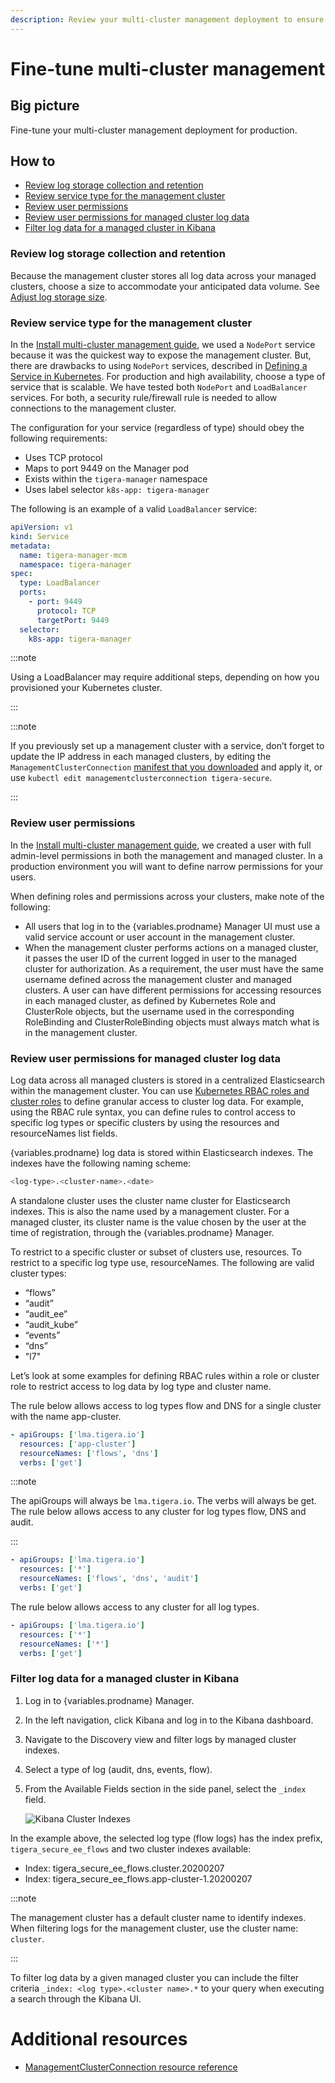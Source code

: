 ```yaml
---
description: Review your multi-cluster management deployment to ensure it is ready for production.
---
```



# Fine-tune multi-cluster management

## Big picture

Fine-tune your multi-cluster management deployment for production.

## How to

- [Review log storage collection and retention](#review-log-storage-collection-and-retention)
- [Review service type for the management cluster](#review-service-type-for-the-management-cluster)
- [Review user permissions](#review-user-permissions)
- [Review user permissions for managed cluster log data](#review-user-permissions-for-managed-cluster-log-data)
- [Filter log data for a managed cluster in Kibana](#filter-log-data-for-a-managed-cluster-in-kibana)

### Review log storage collection and retention

Because the management cluster stores all log data across your managed clusters, choose a size to accommodate your anticipated data volume. See [Adjust log storage size](../operations/logstorage/adjust-log-storage-size.mdx).

### Review service type for the management cluster

In the [Install multi-cluster management guide](./set-up-multi-cluster-management/standard-install/create-a-management-cluster.mdx), we used a `NodePort` service because it was the quickest way to expose the management cluster. But, there are drawbacks to using `NodePort` services, described in [Defining a Service in Kubernetes](https://kubernetes.io/docs/concepts/services-networking/service/#defining-a-service). For production and high availability, choose a type of service that is scalable. We have tested both `NodePort` and `LoadBalancer` services. For both, a security rule/firewall rule is needed to allow connections to the management cluster.

The configuration for your service (regardless of type) should obey the following requirements:

- Uses TCP protocol
- Maps to port 9449 on the Manager pod
- Exists within the `tigera-manager` namespace
- Uses label selector `k8s-app: tigera-manager`

The following is an example of a valid `LoadBalancer` service:

```yaml
apiVersion: v1
kind: Service
metadata:
  name: tigera-manager-mcm
  namespace: tigera-manager
spec:
  type: LoadBalancer
  ports:
    - port: 9449
      protocol: TCP
      targetPort: 9449
  selector:
    k8s-app: tigera-manager
```

:::note

Using a LoadBalancer may require additional steps, depending on how you provisioned your Kubernetes cluster.

:::

:::note

If you previously set up a management cluster with a service, don’t forget to update the IP address in each managed clusters, by editing the `ManagementClusterConnection` [manifest that you downloaded](./set-up-multi-cluster-management/standard-install/create-a-managed-cluster.mdx) and apply it, or use `kubectl edit managementclusterconnection tigera-secure`.

:::

### Review user permissions

In the [Install multi-cluster management guide](./set-up-multi-cluster-management/standard-install/create-a-management-cluster.mdx), we created a user with full admin-level permissions in both the management and managed cluster. In a production environment you will want to define narrow permissions for your users.

When defining roles and permissions across your clusters, make note of the following:

- All users that log in to the {variables.prodname} Manager UI must use a valid service account or user account in the management cluster.
- When the management cluster performs actions on a managed cluster, it passes the user ID of the current logged in user to the managed cluster for authorization. As a requirement, the user must have the same username defined across the management cluster and managed clusters. A user can have different permissions for accessing resources in each managed cluster, as defined by Kubernetes Role and ClusterRole objects, but the username used in the corresponding RoleBinding and ClusterRoleBinding objects must always match what is in the management cluster.

### Review user permissions for managed cluster log data

Log data across all managed clusters is stored in a centralized Elasticsearch within the management cluster. You can use [Kubernetes RBAC roles and cluster roles](https://kubernetes.io/rbac/) to define granular access to cluster log data. For example, using the RBAC rule syntax, you can define rules to control access to specific log types or specific clusters by using the resources and resourceNames list fields.

{variables.prodname} log data is stored within Elasticsearch indexes. The indexes have the following naming scheme:

```bash
<log-type>.<cluster-name>.<date>
```

A standalone cluster uses the cluster name cluster for Elasticsearch indexes. This is also the name used by a management cluster. For a managed cluster, its cluster name is the value chosen by the user at the time of registration, through the {variables.prodname} Manager.

To restrict to a specific cluster or subset of clusters use, resources. To restrict to a specific log type use, resourceNames. The following are valid cluster types:

- “flows”
- “audit”
- “audit_ee”
- “audit_kube”
- “events”
- “dns”
- "l7"

Let’s look at some examples for defining RBAC rules within a role or cluster role to restrict access to log data by log type and cluster name.

The rule below allows access to log types flow and DNS for a single cluster with the name app-cluster.

```yaml
- apiGroups: ['lma.tigera.io']
  resources: ['app-cluster']
  resourceNames: ['flows', 'dns']
  verbs: ['get']
```

:::note

The apiGroups will always be `lma.tigera.io`. The verbs will always be get.
The rule below allows access to any cluster for log types flow, DNS and audit.

:::

```yaml
- apiGroups: ['lma.tigera.io']
  resources: ['*']
  resourceNames: ['flows', 'dns', 'audit']
  verbs: ['get']
```

The rule below allows access to any cluster for all log types.

```yaml
- apiGroups: ['lma.tigera.io']
  resources: ['*']
  resourceNames: ['*']
  verbs: ['get']
```

### Filter log data for a managed cluster in Kibana

1. Log in to {variables.prodname} Manager.
1. In the left navigation, click Kibana and log in to the Kibana dashboard.
1. Navigate to the Discovery view and filter logs by managed cluster indexes.
1. Select a type of log (audit, dns, events, flow).
1. From the Available Fields section in the side panel, select the `_index` field.

   ![Kibana Cluster Indexes](/img/calico-enterprise/mcm/mcm-kibana.png)

In the example above, the selected log type (flow logs) has the index prefix, `tigera_secure_ee_flows` and two cluster indexes available:

- Index: tigera_secure_ee_flows.cluster.20200207
- Index: tigera_secure_ee_flows.app-cluster-1.20200207

:::note

The management cluster has a default cluster name to identify indexes. When filtering logs for the management cluster, use the cluster name: `cluster`.

:::

To filter log data by a given managed cluster you can include the filter criteria `_index: <log type>.<cluster name>.*` to your query when executing a search through the Kibana UI.

# Additional resources

- [ManagementClusterConnection resource reference](../reference/installation/api.mdx#operator.tigera.io/v1.ManagementClusterConnection)
